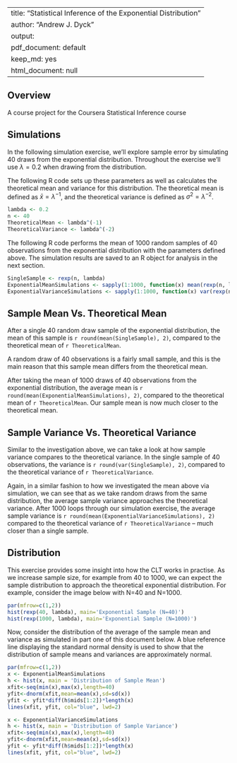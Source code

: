 
---
title: "Statistical Inference of the Exponential Distribution"
author: "Andrew J. Dyck"
output:
  pdf_document: default
  keep_md: yes
  html_document: null
---

## Overview ##
A course project for the Coursera Statistical Inference course

## Simulations ##
In the following simulation exercise, we'll explore sample error by simulating 40 draws from the exponential distribution. Throughout the exercise we'll use $\lambda = 0.2$ when drawing from the distribution.

The following R code sets up these parameters as well as calculates the theoretical mean and variance for this distribution. The theoretical mean is defined as $\bar{x} = \lambda^{-1}$, and the theoretical variance is defined as $\sigma^2 = \lambda^{-2}$.

```r
lambda <- 0.2
n <- 40
TheoreticalMean <- lambda^(-1)
TheoreticalVariance <- lambda^(-2)
```

The following R code performs the mean of 1000 random samples of 40 observations from the exponential distribution with the parameters defined above. The simulation results are saved to an R object for analysis in the next section.

```r
SingleSample <- rexp(n, lambda)
ExponentialMeanSimulations <- sapply(1:1000, function(x) mean(rexp(n, lambda)))
ExponentialVarianceSimulations <- sapply(1:1000, function(x) var(rexp(n, lambda)))
```

## Sample Mean Vs. Theoretical Mean ##
After a single 40 random draw sample of the exponential distribution, the mean of this sample is `r round(mean(SingleSample), 2)`, compared to the theoretical mean of `r TheoreticalMean`.

A random draw of 40 observations is a fairly small sample, and this is the main reason that this sample mean differs from the theoretical mean. 

After taking the mean of 1000 draws of 40 observations from the exponential distribution, the average mean is `r round(mean(ExponentialMeanSimulations), 2)`, compared to the theoretical mean of `r TheoreticalMean`. Our sample mean is now much closer to the theoretical mean.

## Sample Variance Vs. Theoretical Variance ##
Similar to the investigation above, we can take a look at how sample variance compares to the theoretical variance. In the single sample of 40 observations, the variance is `r round(var(SingleSample), 2)`, compared to the theoretical variance of `r TheoreticalVariance`.

Again, in a similar fashion to how we investigated the mean above via simulation, we can see that as we take random draws from the same distribution, the average sample variance approaches the theoretical variance. After 1000 loops through our simulation exercise, the average sample variance is `r round(mean(ExponentialVarianceSimulations), 2)` compared to the theoretical variance of `r TheoreticalVariance` -- much closer than a single sample. 

## Distribution ##
This exercise provides some insight into how the CLT works in practise. As we increase sample size, for example from 40 to 1000, we can expect the sample distribution to approach the theoretical exponential distribution. For example, consider the image below with N=40 and N=1000.

```r
par(mfrow=c(1,2))
hist(rexp(40, lambda), main='Exponential Sample (N=40)')
hist(rexp(1000, lambda), main='Exponential Sample (N=1000)')
```

Now, consider the distribution of the average of the sample mean and variance as simulated in part one of this document below. A blue reference line displaying the standard normal density is used to show that the distribution of sample means and variances are approximately normal.

```r
par(mfrow=c(1,2))
x <- ExponentialMeanSimulations
h <- hist(x, main = 'Distribution of Sample Mean')
xfit<-seq(min(x),max(x),length=40) 
yfit<-dnorm(xfit,mean=mean(x),sd=sd(x)) 
yfit <- yfit*diff(h$mids[1:2])*length(x) 
lines(xfit, yfit, col="blue", lwd=2)

x <- ExponentialVarianceSimulations
h <- hist(x, main = 'Distribution of Sample Variance')
xfit<-seq(min(x),max(x),length=40) 
yfit<-dnorm(xfit,mean=mean(x),sd=sd(x)) 
yfit <- yfit*diff(h$mids[1:2])*length(x) 
lines(xfit, yfit, col="blue", lwd=2)
```

